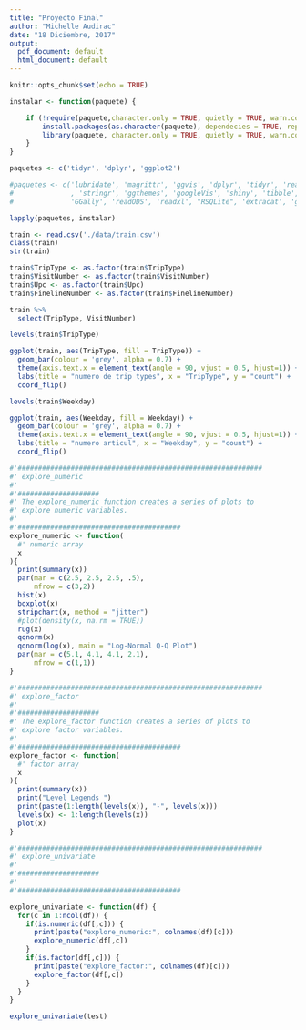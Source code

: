 ```yaml
---
title: "Proyecto Final"
author: "Michelle Audirac"
date: "18 Diciembre, 2017"
output:
  pdf_document: default
  html_document: default
---
```


```r
knitr::opts_chunk$set(echo = TRUE)

instalar <- function(paquete) {

    if (!require(paquete,character.only = TRUE, quietly = TRUE, warn.conflicts = FALSE)) {
        install.packages(as.character(paquete), dependecies = TRUE, repos = "http://cran.us.r-project.org")
        library(paquete, character.only = TRUE, quietly = TRUE, warn.conflicts = FALSE)
    }
}

paquetes <- c('tidyr', 'dplyr', 'ggplot2')

#paquetes <- c('lubridate', 'magrittr', 'ggvis', 'dplyr', 'tidyr', 'readr', 'rvest', 
#              , 'stringr', 'ggthemes', 'googleVis', 'shiny', 'tibble', 'vcd', 'vcdExtra', 
#              'GGally', 'readODS', 'readxl', "RSQLite", 'extracat', 'gridExtra', 'outliers')

lapply(paquetes, instalar)

```

```r
train <- read.csv('./data/train.csv')
class(train)
str(train)
```

```r
train$TripType <- as.factor(train$TripType)
train$VisitNumber <- as.factor(train$VisitNumber)
train$Upc <- as.factor(train$Upc)
train$FinelineNumber <- as.factor(train$FinelineNumber)
```

```r
train %>% 
  select(TripType, VisitNumber)
```


```r
levels(train$TripType)

ggplot(train, aes(TripType, fill = TripType)) +
  geom_bar(colour = 'grey', alpha = 0.7) +
  theme(axis.text.x = element_text(angle = 90, vjust = 0.5, hjust=1)) +
  labs(title = "numero de trip types", x = "TripType", y = "count") +
  coord_flip()
```

```r
levels(train$Weekday)

ggplot(train, aes(Weekday, fill = Weekday)) +
  geom_bar(colour = 'grey', alpha = 0.7) +
  theme(axis.text.x = element_text(angle = 90, vjust = 0.5, hjust=1)) +
  labs(title = "numero articul", x = "Weekday", y = "count") +
  coord_flip()
```

```r
#'############################################################
#' explore_numeric
#' 
#'####################
#' The explore_numeric function creates a series of plots to
#' explore numeric variables.
#' 
#'########################################
explore_numeric <- function(
  #' numeric array
  x 
){
  print(summary(x))
  par(mar = c(2.5, 2.5, 2.5, .5), 
      mfrow = c(3,2))
  hist(x)
  boxplot(x)
  stripchart(x, method = "jitter")
  #plot(density(x, na.rm = TRUE))
  rug(x)
  qqnorm(x)
  qqnorm(log(x), main = "Log-Normal Q-Q Plot")
  par(mar = c(5.1, 4.1, 4.1, 2.1), 
      mfrow = c(1,1))
}
```

```r
#'############################################################
#' explore_factor
#' 
#'####################
#' The explore_factor function creates a series of plots to
#' explore factor variables.
#' 
#'########################################
explore_factor <- function(
  #' factor array
  x 
){
  print(summary(x))
  print("Level Legends ")
  print(paste(1:length(levels(x)), "-", levels(x)))
  levels(x) <- 1:length(levels(x))
  plot(x)
}
```

```r
#'############################################################
#' explore_univariate
#' 
#'####################
#'
#'########################################

explore_univariate <- function(df) {
  for(c in 1:ncol(df)) {
    if(is.numeric(df[,c])) {
      print(paste("explore_numeric:", colnames(df)[c]))
      explore_numeric(df[,c])
    }
    if(is.factor(df[,c])) {
      print(paste("explore_factor:", colnames(df)[c]))
      explore_factor(df[,c])
    }
  }
}
```

```r
explore_univariate(test)
```


<!-- # Ejercicio 1 -->

<!-- El propósito de este ejercicio es proveer scripts para la carga, preparación y limpieza de datos de un data set en `imports.csv` en una manera reproducible. -->

<!-- El folder `/mi_examen` contiene los archivos listados abajo: -->

<!--  * `metadata.R` -->
<!--  * `utils.R` -->
<!--  * `00-load.R` -->
<!--  * `01-prepare.R` -->
<!--  * `02-clean.R` -->
<!--  * `imports.R` -->

<!-- Un folder `/mi_examen/data` es utilizado para guardar la data fuente y la data procesada: -->

<!-- * `imports-85.csv` -->
<!-- * `imports-85.names` -->
<!-- * `imports.rds` -->

<!-- La descripción de `imports-85.csv` se encuentra en `imports-85.names`. -->

<!-- ```{r engine='bash', comment=''} -->
<!-- cat ./data/imports-85.names -->
<!-- ``` -->

<!-- ### `metadata.R` y `utils.R` -->

<!-- * El script `metadata.R` contiene los nombres de las columnas de nuestros datos. -->

<!-- ```{r engine='bash', comment=''} -->
<!-- cat metadata.R -->
<!-- ``` -->

<!-- ```{r} -->
<!-- source('metadata.R') -->
<!-- imports_colnames -->
<!-- ``` -->

<!-- * El script `utils.R` contiene las funciones requeridas para la carga, preparación y limpieza de datos de forma reproducible. Adicionalmente contiene funciones que se utilizarán más adelante para lograr el análisis exploratorio de datos. -->

<!-- ```{r engine='bash', comment=''} -->
<!-- cat utils.R -->
<!-- ``` -->


<!-- ```{r} -->
<!-- source('utils.R') -->
<!-- ls() -->
<!-- ``` -->

<!-- ### Carga de datos -->

<!-- Cargamos los datos (utilizo `read.csv` en lugar de `read_csv`. Esto porque 'read_csv` hace un parsing y corrige errores automaticamente) y vemos los tipos de datos. -->

<!-- ```{r engine='bash', comment=''} -->
<!-- cat 00-load.R -->
<!-- ``` -->

<!-- ```{r} -->
<!-- source('00-load.R') -->
<!-- glimpse(imports_data) -->
<!-- ``` -->

<!-- ### Preparación de datos -->

<!-- Preparamos los datos (en este caso la preparación de columnas solo requería incluir los nombres de la columnas) y vemos el resultado. -->

<!-- ```{r engine='bash', comment=''} -->
<!-- cat 01-prepare.R -->
<!-- ``` -->

<!-- ```{r} -->
<!-- source('01-prepare.R') -->
<!-- str(imports_data) -->
<!-- ``` -->

<!-- ### Limpieza de datos -->

<!-- Veamos algunos problemas en la data. -->

<!-- La función `read_csv` de la paquetería `readr` hace un parsing que "adivina" los tipos de datos y elimina errores. Adicionalmente `problems` captura algunos errores en la data y muestra un resumen de dichos problemas. Por eso utilizaremos las funcionalidades de la paquetería `readr` para encontrar errores en la data. -->

<!-- ```{r} -->
<!-- imports_data2<- read_csv('./data/imports-85.csv',  -->
<!--                          col_names = FALSE,  -->
<!--                          na = '?',  -->
<!--                          col_types = cols(X10 = col_double(), X14 = col_double())) -->
<!-- problems(imports_data2) -->
<!-- ``` -->

<!-- Veamos con más detalle los errores -->

<!-- ```{r} -->
<!-- renglones_problema <- unique(problems(imports_data2)$row) -->
<!-- renglones_problema -->
<!-- ``` -->

<!-- ```{r} -->
<!-- columnas_problema <- unique(problems(imports_data2)$col) -->
<!-- columnas_problema <- gsub('X', '', columnas_problema) -->
<!-- columnas_problema <- as.numeric(columnas_problema[!is.na(columnas_problema)]) -->
<!-- columnas_problema -->
<!-- ``` -->

<!-- ```{r} -->
<!-- imports_data[renglones_problema, columnas_problema] -->
<!-- ``` -->

<!-- Aparentemente existen dos tipos de problemas: -->

<!-- * En algunos renglones `curb_weight` estaba pegado con `engine_type` -->
<!-- * En el rengón 157 el formato de `wheel_base` es muy extraño -->

<!-- Estos problemas se eliminan en el script `02-clean.R`. -->

<!-- ```{r engine='bash', comment=''} -->
<!-- cat 02-clean.R -->
<!-- ``` -->

<!-- ```{r} -->
<!-- source('02-clean.R') -->
<!-- ``` -->

<!-- Verificamos que ya no haya errores en los renglones y columnas problema. -->

<!-- ```{r} -->
<!-- imports_data[renglones_problema, columnas_problema] -->
<!-- ``` -->

<!-- # Ejercicio 2 -->

<!-- El propósito de este ejercicio es realizar un análisis exploratorio sobre los datos. -->

<!-- Primero exploramos con `summary` cada variable para conocer un poco más el contenido de cada columna. -->

<!-- ```{r} -->
<!-- lapply(imports_data, summary) -->
<!-- ``` -->

<!-- Realizamos un análisis univariado inicial con el script `03-eda.R` que recorre todas las variables. -->

<!-- ```{r engine='bash', comment=''} -->
<!-- cat 03-eda.R -->
<!-- ``` -->

<!-- ```{r} -->
<!-- source('03-eda.R') -->
<!-- ``` -->

<!-- ## Análisis Univariado -->

<!-- Veamos a detalle 10 variables seleccionadas: -->

<!-- categóricas: -->

<!-- * `make` -->
<!-- * `fuel_type` -->
<!-- * `body_style` -->
<!-- * `num_of_cylinders` -->
<!-- * `num_of_doors` -->

<!-- cuatitativas: -->

<!-- * `lenght` -->
<!-- * `width` -->
<!-- * `height` -->
<!-- * `horsepower` -->
<!-- * `price` -->

<!-- Adicionalmete, al explorar `curb_weight`, se observan datos atípicos que se separan demasiado de los demás valores de `curb_weight`. -->

<!-- ### make -->

<!-- La marca con más carros en este estudio es **toyota**. -->

<!-- ```{r} -->
<!-- ggplot(imports, aes(make, fill = make)) + -->
<!--   geom_bar(colour = 'grey', alpha = 0.7) +  -->
<!--   theme(axis.text.x = element_text(angle = 90, vjust = 0.5, hjust=1)) + -->
<!--   labs(title = "numero de carros por marca", x = "make", y = "count") + -->
<!--   coord_flip() -->
<!-- ``` -->

<!-- Observamos que hay **mercedes-bens** y **mercedes-benz**. Esto no lo habíamos corregido antes pero se corrige ahora. -->
<!-- ```{r} -->
<!-- imports$make <- gsub("mercedes-bens", "mercedes-benz", imports$make) -->
<!-- ``` -->

<!-- ### fuel_type -->

<!-- Hay muchos más carros **diesel** que **gas**. -->

<!-- ```{r} -->
<!-- ggplot(imports, aes(fuel_type, fill = fuel_type)) + -->
<!--   geom_bar(colour = 'grey', alpha = 0.7) +  -->
<!--   theme(axis.text.x = element_text(angle = 90, vjust = 0.5, hjust=1)) + -->
<!--   labs(title = "numero de carros por tipo de combustible", x = "fuel type", y = "count") -->
<!-- ``` -->

<!-- ### body_style -->

<!-- **Sedan** y **hatchback** son los estilos de carros más comunes. -->

<!-- ```{r} -->
<!-- ggplot(imports, aes(body_style)) + -->
<!--   geom_bar(fill = 'orchid', colour = 'grey', alpha = 0.5) + -->
<!--   labs(title = "numero de carros por estilo", x = "body style", y = "count") -->
<!-- ``` -->

<!-- ### num_of_cylinders -->

<!-- Casi todos los carros son de cuatro **four** cilindros. -->

<!-- ```{r} -->
<!-- ggplot(imports, aes(x = 'num of cylinders', fill = num_of_cylinders)) +  -->
<!--   geom_bar(position = position_stack(), colour = 'grey', alpha = 0.7, width = .5) + -->
<!--   labs(title = "numero de carros por su numero de cilindros", x = "", y = "") -->
<!-- ``` -->

<!-- ### num_of_doors -->

<!-- Hay un poco más carros de cuatro **four** puertas que de dos **two**. -->

<!-- ```{r} -->
<!-- ggplot(imports, aes(x = 'num of doors', fill = num_of_doors)) +  -->
<!--   geom_bar(position = position_stack(), colour = 'grey', alpha = 0.7, width = .5) + -->
<!--   labs(title = "numero de carros por su numero de puertas", x = "", y = "") -->
<!-- ``` -->


<!-- ### length -->

<!-- La longitud `length` puede considerarse una distribución simétrica. -->

<!-- ```{r, warning=FALSE} -->
<!-- p1 <-ggplot(imports, aes(x = length, y=..density..)) + -->
<!--   geom_histogram(binwidth = 8) + -->
<!--   geom_density(bw = 4, colour = "blue", fill = "blue", alpha = 0.08) + -->
<!--   ggtitle("distribucion de length") -->

<!-- p2 <- ggplot(imports, aes(x = "length", y = length)) + -->
<!--   geom_boxplot() + geom_jitter() -->

<!-- grid.arrange(p1, p2, ncol=2) -->
<!-- ``` -->

<!-- Contemos los **datos atípicos**. -->

<!-- ```{r} -->
<!-- summ <- summary(imports$length) -->
<!-- SD <- sd(imports$length) -->
<!-- IQR <- summ[['3rd Qu.']] - summ[['1st Qu.']] -->

<!-- outliers_symetric <- which(imports$length > summ[['Mean']] + SD | imports$length < summ[['Mean']] - SD) -->
<!-- paste('numero de datos atipicos:', length(outliers_symetric)) -->
<!-- ``` -->

<!-- ### width -->

<!-- El ancho `width` puede considerarse una distribución simétrica. -->

<!-- ```{r, warning=FALSE} -->
<!-- p1 <- ggplot(imports, aes(x = width, y=..density..)) + -->
<!--   geom_histogram(binwidth = 2) + -->
<!--   geom_density(bw = 1, colour = "purple", fill = "purple", alpha = 0.08) + -->
<!--   ggtitle("distribucion de width") -->

<!-- p2 <- ggplot(imports, aes(x = "width", y = width)) + -->
<!--   geom_boxplot() + geom_jitter() -->

<!-- grid.arrange(p1, p2, ncol=2) -->
<!-- ``` -->

<!-- Contemos los **datos atípicos**. -->

<!-- ```{r} -->
<!-- summ <- summary(imports$width) -->
<!-- SD <- sd(imports$width) -->
<!-- IQR <- summ[['3rd Qu.']] - summ[['1st Qu.']] -->

<!-- outliers_symetric <- which(imports$width > summ[['Mean']] + SD | imports$width < summ[['Mean']] - SD) -->
<!-- paste('numero de datos atipicos:', length(outliers_symetric)) -->
<!-- ``` -->

<!-- ### height -->

<!-- La altura `height` puede considerarse una distribución simétrica. -->

<!-- ```{r, warning=FALSE} -->
<!-- p1 <- ggplot(imports, aes(x = height, y=..density..)) + -->
<!--   geom_histogram(binwidth = 2) + -->
<!--   geom_density(bw = 1, colour = "red", fill = "red", alpha = 0.08) + -->
<!--   ggtitle("distribucion de height") -->

<!-- p2 <- ggplot(imports, aes(x = "height", y = height)) + -->
<!--   geom_boxplot() + geom_jitter() -->

<!-- grid.arrange(p1, p2, ncol=2) -->
<!-- ``` -->

<!-- Contemos los **datos atípicos**. -->

<!-- ```{r} -->
<!-- summ <- summary(imports$height) -->
<!-- SD <- sd(imports$height) -->
<!-- IQR <- summ[['3rd Qu.']] - summ[['1st Qu.']] -->

<!-- outliers_symetric <- which(imports$height > summ[['Mean']] + SD | imports$height < summ[['Mean']] - SD) -->
<!-- paste('numero de datos atipicos:', length(outliers_symetric)) -->
<!-- ``` -->

<!-- ### horsepower -->

<!-- Los caballos de fuerza `horsepower` tiene una distribución asimétrica con sesgo a la izquierda. -->

<!-- ```{r, warning=FALSE} -->
<!-- p1 <- ggplot(imports, aes(x = horsepower, y=..density..)) + -->
<!--   geom_histogram(binwidth = 30) + -->
<!--   geom_density(bw = 15, colour = "brown", fill = "brown", alpha = 0.08) + -->
<!--   ggtitle("distribucion de horsepower") -->

<!-- p2 <- ggplot(imports, aes(x = "horsepower", y = horsepower)) + -->
<!--   geom_boxplot() + geom_jitter() -->

<!-- grid.arrange(p1, p2, ncol=2) -->
<!-- ``` -->

<!-- Contemos los **datos atípicos**. -->

<!-- ```{r} -->
<!-- summ <- summary(imports$horsepower) -->
<!-- SD <- sd(imports$horsepower) -->
<!-- IQR <- summ[['3rd Qu.']] - summ[['1st Qu.']] -->

<!-- outliers_assymetric <- which(imports$horsepower > summ[['3rd Qu.']] + 1.5 * IQR | imports$horsepower < summ[['1st Qu.']] - 1.5 * IQR ) -->
<!-- paste('numero de datos atipicos:', length(outliers_assymetric)) -->
<!-- ```  -->

<!-- ### price -->

<!-- El precio `price` tiene una distribución asimétrica con sesgo a la izquierda. -->

<!-- ```{r, warning=FALSE} -->

<!-- p1 <- ggplot(imports, aes(x = price, y=..density..)) + -->
<!--   geom_histogram(binwidth = 3000) + -->
<!--   geom_density(bw = 2000, colour = "green", fill = "green", alpha = 0.08) + -->
<!--   ggtitle("distribucion de price") -->

<!-- p2 <- ggplot(imports, aes(x = "price", y = price)) + -->
<!--   geom_boxplot() + geom_jitter() -->

<!-- grid.arrange(p1, p2, ncol=2) -->
<!-- ``` -->

<!-- Contemos los **datos atípicos**. -->

<!-- ```{r} -->
<!-- summ <- summary(imports$price) -->
<!-- SD <- sd(imports$price) -->
<!-- IQR <- summ[['3rd Qu.']] - summ[['1st Qu.']] -->

<!-- outliers_assymetric <- which(imports$price > summ[['3rd Qu.']] + 1.5 * IQR | imports$price < summ[['1st Qu.']] - 1.5 * IQR ) -->
<!-- paste('numero de datos atipicos:', length(outliers_assymetric)) -->
<!-- ```  -->

<!-- ### curb_weight -->

<!-- En particular se corregirá la variable `curb_weight` parece tener errores de captura -->

<!-- ```{r, warning=FALSE} -->
<!-- p1 <- ggplot(imports, aes(x = curb_weight, y=..density..)) + -->
<!--   geom_histogram(binwidth = 3000) + -->
<!--   geom_density(bw = 2000, colour = "green", fill = "green", alpha = 0.08) + -->
<!--   ggtitle("distribucion de price") -->

<!-- p2 <- ggplot(imports, aes(x = "curb weight", y = curb_weight)) + -->
<!--   geom_boxplot() + geom_jitter() -->

<!-- grid.arrange(p1, p2, ncol=2) -->
<!-- ``` -->

<!-- Contemos los **datos atípicos**. -->

<!-- ```{r} -->
<!-- summ <- summary(imports$curb_weight) -->
<!-- SD <- sd(imports$curb_weight) -->
<!-- IQR <- summ[['3rd Qu.']] - summ[['1st Qu.']] -->

<!-- outliers_assymetric <- which(imports$curb_weight > summ[['3rd Qu.']] + 1.5 * IQR | imports$curb_weight < summ[['1st Qu.']] - 1.5 * IQR ) -->
<!-- paste('numero de datos atipicos:', length(outliers_assymetric)) -->
<!-- ```  -->

<!-- Eliminaremos los datos atipicos para volver a graficar los datos de `curb_weight`. -->

<!-- ```{r, warning=FALSE} -->
<!-- p1 <- ggplot(imports[-outliers_assymetric, ], aes(x = curb_weight, y=..density..)) + -->
<!--   geom_histogram(binwidth = 500) + -->
<!--   geom_density(bw = 500, colour = "green", fill = "green", alpha = 0.08) + -->
<!--   ggtitle("distribucion de price") -->

<!-- p2 <- ggplot(imports[-outliers_assymetric, ], aes(x = "curb weight", y = curb_weight)) + -->
<!--   geom_boxplot() + geom_jitter() -->

<!-- grid.arrange(p1, p2, ncol=2) -->
<!-- ``` -->

<!-- ## Análisis bivariado -->

<!-- ### price vs make -->

<!-- Como podíamos esperar **jaguar** es de las marcas más caras y **chevrolet** de las más baratas. -->

<!-- ```{r, warning=FALSE} -->
<!-- pltdata <- imports %>% -->
<!--   select(make, price) %>% -->
<!--   group_by(make) %>% -->
<!--   summarize(price = mean(price, na.rm = TRUE)) %>% -->
<!--   arrange(price) %>% -->
<!--   mutate(make = ordered(make, levels = make)) -->

<!-- ggplot(pltdata, aes(x = make, y = price)) + -->
<!--   geom_bar(stat = "identity") + -->
<!--   theme(axis.text.x = element_text(angle = 45, hjust = 1)) + -->
<!--   ggtitle("Mean price vs make") -->

<!-- ``` -->

<!-- ### price vs fuel_type -->

<!-- Los vehículos de **diesel** son más caros que los de **gas**. -->

<!-- ```{r, warning=FALSE} -->
<!-- pltdata <- imports %>% -->
<!--   select(fuel_type, price) -->

<!-- ggplot(pltdata, aes(x = fuel_type, y = price)) + -->
<!--   geom_boxplot() + -->
<!--   ggtitle("Fuel type vs price") -->

<!-- ``` -->

<!-- ### price vs body_style -->

<!-- Aunque los **convertible** son en general más caros que los **sedan**, existen algunos **sedan** igualmente caros. -->

<!-- ```{r, warning=FALSE} -->
<!-- pltdata <- imports %>% -->
<!--   select(body_style, price) -->

<!-- ggplot(pltdata, aes(x = body_style, y = price)) + -->
<!--   geom_boxplot() + -->
<!--   ggtitle("Body type vs price") -->

<!-- ``` -->

<!-- ### price vs num_of_cylinders -->

<!-- Casi no existen vehículos con dos **two** o doce **twelve** cilindros por lo que se puede decir poco de su precio. Sin embargo, en general, más cilindros `num_of_cylinders` implica más precio `price`. -->

<!-- ```{r, warning=FALSE} -->
<!-- pltdata <- imports %>% -->
<!--   select(num_of_cylinders, price) %>% -->
<!--   mutate(num_of_cylinders = ordered(num_of_cylinders, -->
<!--                                     levels = c("two", "three", "four", "five", "six", "eight", "twelve"))) -->

<!-- ggplot(pltdata, aes(x = num_of_cylinders, y = price)) + -->
<!--   geom_boxplot() + -->
<!--   geom_jitter() + -->
<!--   ggtitle("num_of_cylinders vs price") -->
<!-- ``` -->

<!-- ### price vs num_of_doors -->

<!-- El número de puertas `num_of_doors` influye poco en el precio. -->

<!-- ```{r, warning=FALSE} -->
<!-- pltdata <- imports %>% -->
<!--   select(num_of_doors, price) %>% -->
<!--   mutate(num_of_doors = ordered(num_of_doors, levels = c("two", "four"))) %>% -->
<!--   na.omit() -->

<!-- ggplot(pltdata, aes(x = num_of_doors, y = price)) + -->
<!--   geom_boxplot() + -->
<!--   ggtitle("num_of_doors vs price") -->

<!-- ``` -->

<!-- ### price vs variables continuas -->

<!-- En las siguientes gráficas podemos observar: -->

<!-- * `price` vs `width` y `length` - la relación entre `price` vs `width` y `length` es en general estrictamente creciente. -->
<!-- * `price` vs `height` - la relación entre `price` y `height` tiene un comportamiento interesante. En general mientras más altos sean los vehículos más caros son. Sin embargo, existen 1) carros muy chaparros que No son tan baratos y 2) carros muy altos que son baratos. Esto tiene sentido si pensamos en autos de carreras para el caso 1) y en camiones para el caso 2). -->
<!-- * `price` vs `horsepower` - la relación entre `price`y `horsepower` es positiva y crece rápidamente. -->

<!-- ```{r, warning=FALSE} -->
<!-- pltdata <- imports %>% -->
<!--   select(price, length, width, height, horsepower) %>% -->
<!--   na.omit() -->
<!-- plength <- ggplot(pltdata, aes(length, price)) + -->
<!--   geom_point() + -->
<!--   geom_smooth(method = "loess") + -->
<!--   xlab("") + ylab("")+ ggtitle("price vs length") -->
<!-- pwidth <- ggplot(pltdata, aes(width, price)) + -->
<!--   geom_point() + -->
<!--   geom_smooth(method = "loess") + -->
<!--   xlab("") + ylab("")+ ggtitle("price vs width") -->
<!-- pheight <- ggplot(pltdata, aes(height, price)) + -->
<!--   geom_point() + -->
<!--   geom_smooth(method = "loess") + -->
<!--   xlab("") + ylab("")+ ggtitle("price vs height") -->
<!-- phorsepower <- ggplot(pltdata, aes(horsepower, price)) + -->
<!--   geom_point() + -->
<!--   geom_smooth(method = "loess") + -->
<!--   xlab("") + ylab("")+ ggtitle("price vs horsepower") -->
<!-- gridExtra::grid.arrange(plength, pwidth, pheight, phorsepower, ncol = 2) -->
<!-- ``` -->

<!-- # Conclusiones -->

<!-- El análisis exploratorio de los datos en 'imports-85.csv' confirma aquello que por lo general se sabe de los vehículos. Aquí se incluye cada uno de los resultados que se obtuvieron arriba: -->

<!-- * La marca con más carros en este estudio es **toyota**. -->
<!-- * Hay muchos más carros **diesel** que **gas**. -->
<!-- * **Sedan** y **hatchback** son los estilos de carros más comunes. -->
<!-- * Casi todos los carros son de cuatro **four** cilindros. -->
<!-- * Hay un poco más carros de cuatro **four** puertas que de dos **two**. -->
<!-- * La longitud `length` puede considerarse una distribución simétrica. -->
<!-- * El ancho `width` puede considerarse una distribución simétrica. -->
<!-- * La altura `height` puede considerarse una distribución simétrica. -->
<!-- * Los caballos de fuerza `horsepower` tiene una distribución asimétrica con sesgo a la derecha. -->
<!-- * El precio `price` tiene una distribución asimétrica con sesgo a la izquierda. -->
<!-- * Como podíamos esperar **jaguar** es de las marcas más caras y **chevrolet** de las más baratas. -->
<!-- * Los vehículos de **diesel** son más caros que los de **gas**. -->
<!-- * Aunque los **convertible** son en general más caros que los **sedan**, existen algunos **sedan** igualmente caros. -->
<!-- * Casi no existen vehículos con dos **two** o doce **twelve** cilindros por lo que se puede decir poco de su precio. Sin embargo, en general, más cilindros `num_of_cylinders` implica más precio `price`. -->
<!-- * El número de puertas `num_of_doors` influye poco en el precio. -->
<!-- * `price` vs `width` y `length` - la relación entre `price` vs `width` y `length` es en general estrictamente creciente. -->
<!-- * `price` vs `height` - la relación entre `price` y `height` tiene un comportamiento interesante. En general mientras más altos sean los vehículos más caros son. Sin embargo, existen 1) carros muy chaparros que No son tan baratos y 2) carros muy altos que son baratos. Esto tiene sentido si pensamos en autos de carreras para el caso 1) y en camiones para el caso 2). -->
<!-- * `price` vs `horsepower` - la relación entre `price`y `horsepower` es positiva y crece rápidamente. -->

<!-- Como vemos, <span style="color:red"> aquello que era cierto sobre los vehículos en los ochentas también es cierto hoy!!! </span> -->
